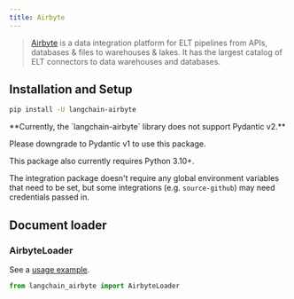```yaml
---
title: Airbyte
---
```


>[Airbyte](https://github.com/airbytehq/airbyte) is a data integration platform for ELT pipelines from APIs,
> databases & files to warehouses & lakes. It has the largest catalog of ELT connectors to data warehouses and databases.

## Installation and Setup

```bash
pip install -U langchain-airbyte
```

<Note>
**Currently, the `langchain-airbyte` library does not support Pydantic v2.**

Please downgrade to Pydantic v1 to use this package.

This package also currently requires Python 3.10+.

</Note>

The integration package doesn't require any global environment variables that need to be
set, but some integrations (e.g. `source-github`) may need credentials passed in.

## Document loader

### AirbyteLoader

See a [usage example](/oss/python/integrations/document_loaders/airbyte).

```python
from langchain_airbyte import AirbyteLoader
```
